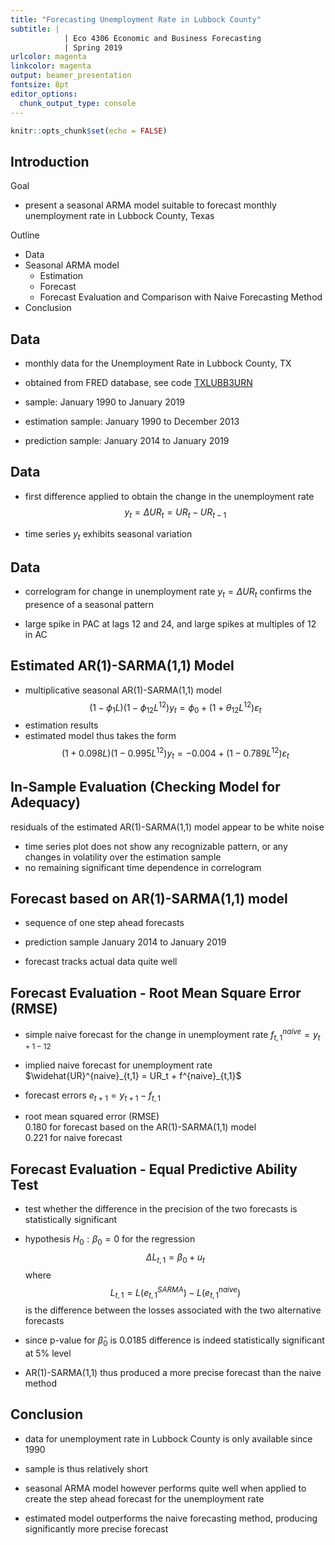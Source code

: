 ```yaml
---
title: "Forecasting Unemployment Rate in Lubbock County"
subtitle: | 
            | Eco 4306 Economic and Business Forecasting
            | Spring 2019
urlcolor: magenta
linkcolor: magenta
output: beamer_presentation
fontsize: 8pt
editor_options: 
  chunk_output_type: console
---
```


```r
knitr::opts_chunk$set(echo = FALSE)
```


## Introduction

Goal

- present a seasonal ARMA model suitable to forecast monthly unemployment rate in Lubbock County, Texas

\bigskip

Outline

- Data 
- Seasonal ARMA model 
  - Estimation
  - Forecast
  - Forecast Evaluation and Comparison with Naive Forecasting Method
- Conclusion



## Data

- monthly data for the Unemployment Rate in Lubbock County, TX 

- obtained from FRED database, see code [TXLUBB3URN](https://fred.stlouisfed.org/series/TXLUBB3URN)

- sample: January 1990 to January 2019 

\begin{center}
    \includegraphics[trim=0cm 0cm 0cm 0cm, clip, width=9cm]{figures/hw07q01_txlubb3urn_fig00_ts_whole.png}
\end{center}

- estimation sample: January 1990 to December 2013

- prediction sample: January 2014 to January 2019 



## Data

- first difference applied to obtain the change in the unemployment rate
$$
  y_t = \Delta UR_t = UR_t - UR_{t-1}
$$

- time series $y_t$ exhibits seasonal variation 
\begin{center}
    \includegraphics[trim=0.5cm 0cm -0.5cm 0cm, clip, width=9cm]{figures/hw07q01_txlubb3urn_fig01_ts.png}
\end{center}



## Data

- correlogram for change in unemployment rate $y_t = \Delta UR_t$ confirms the presence of a seasonal pattern

- large spike in PAC at lags 12 and 24, and large spikes at multiples of 12 in AC

\begin{center}
    \includegraphics[trim=0cm 5.25cm -1cm 1.6cm, clip, width=4.5cm]{figures/hw07q01_txlubb3urn_fig02_corr.png}
\end{center}





## Estimated AR(1)-SARMA(1,1) Model

- multiplicative seasonal AR(1)-SARMA(1,1) model 
$$
    (1 - \phi_1 L) (1 - \phi_{12} L^{12}) y_t = \phi_0 + (1 + \theta_{12} L^{12}) \varepsilon_t
$$
- estimation results
\begin{center}
    \includegraphics[trim=0cm 3.6cm 0cm 0cm, clip, width=5.5cm]{figures/hw07q01_txlubb3urn_fig03_eq1.png}
\end{center}
- estimated model thus takes the form
$$
    (1 + 0.098 L) (1 - 0.995 L^{12}) y_t = -0.004 + (1 - 0.789 L^{12}) \varepsilon_t
$$



## In-Sample Evaluation (Checking Model for Adequacy)

residuals of the estimated AR(1)-SARMA(1,1) model appear to be white noise

- time series plot does not show any recognizable pattern, or any changes in volatility over the estimation sample
- no remaining significant time dependence in correlogram
\begin{center}
    \hspace*{-1cm}
    \includegraphics[trim=1cm -9cm 0.5cm 0cm, clip, width=5.5cm]{figures/hw07q01_txlubb3urn_fig04_eq1_resid_ts.png}
    \includegraphics[trim=0cm 5.25cm -1cm 1.6cm, clip, width=4.5cm]{figures/hw07q01_txlubb3urn_fig05_eq1_resid_corr.png}
\end{center}



## Forecast based on AR(1)-SARMA(1,1) model

- sequence of one step ahead forecasts 

- prediction sample January 2014 to January 2019

- forecast tracks actual data quite well

\begin{center}
    \includegraphics[trim=0cm 0.5cm 0cm 0cm, clip, width=9cm]{figures/hw07q01_txlubb3urn_fig06_eq1_f.png}
\end{center}



## Forecast Evaluation - Root Mean Square Error (RMSE)

- simple naive forecast for the change in unemployment rate $f^{naive}_{t,1} = y_{t+1-12}$

- implied naive forecast for unemployment rate $\widehat{UR}^{naive}_{t,1} = UR_t + f^{naive}_{t,1}$

- forecast errors $e_{t+1} = y_{t+1} - f_{t,1}$

\begin{center}
    \includegraphics[trim=0.5cm 0.5cm 0cm 0.5cm, clip, width=9cm]{figures/hw07q01_txlubb3urn_fig07_eq1_e.png}
\end{center}

- root mean squared error (RMSE)  
0.180 for forecast based on the AR(1)-SARMA(1,1) model  
0.221 for naive forecast



## Forecast Evaluation - Equal Predictive Ability Test

- test whether the difference in the precision of the two forecasts is statistically significant 

- hypothesis $H_0: \beta_0 = 0$ for the regression
$$
  \Delta L_{t,1} = \beta_0 + u_t
$$
where 
$$
  L_{t,1} = L(e_{t,1}^{SARMA}) - L(e_{t,1}^{naive})
$$
is the difference between the losses associated with the two alternative forecasts

\begin{center}
    \includegraphics[trim=0cm 0cm 0cm 0cm, clip, width=5.5cm]{figures/hw07q01_txlubb3urn_fig08_eq1_dl.png}
\end{center}

- since p-value for $\hat \beta_0$ is 0.0185 difference is indeed statistically significant at 5% level

- AR(1)-SARMA(1,1) thus produced a more precise forecast than the naive method



## Conclusion

- data for unemployment rate in Lubbock County is only available since 1990

- sample is thus relatively short

- seasonal ARMA model however performs quite well when applied to create the step ahead forecast for the unemployment rate

- estimated model outperforms the naive forecasting method, producing significantly more precise forecast
